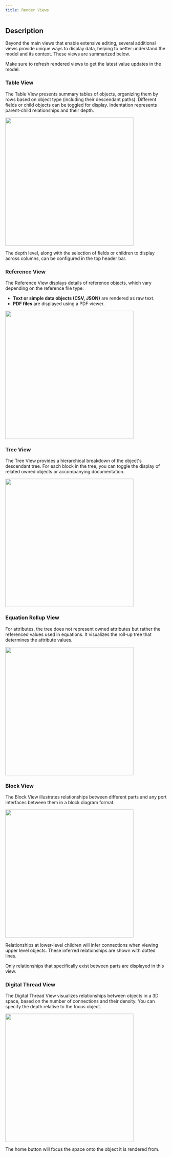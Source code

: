 ```yaml
---
title: Render Views
---
```


## Description
Beyond the main views that enable extensive editing, several additional views provide unique ways to display data, helping to better understand the model and its context. These views are summarized below.

<Note>Make sure to refresh rendered views to get the latest value updates in the model.</Note>

### Table View
The Table View presents summary tables of objects, organizing them by rows based on object type (including their descendant paths). Different fields or child objects can be toggled for display. Indentation represents parent-child relationships and their depth.

<img height="400" noZoom src="/images/workspace_render_table.jpg" />  

The depth level, along with the selection of fields or children to display across columns, can be configured in the top header bar.

### Reference View
The Reference View displays details of reference objects, which vary depending on the reference file type:
- **Text or simple data objects (CSV, JSON)** are rendered as raw text.
- **PDF files** are displayed using a PDF viewer.

<img height="400" noZoom src="/images/workspace_render_reference.jpg" />  

### Tree View
The Tree View provides a hierarchical breakdown of the object's descendant tree. For each block in the tree, you can toggle the display of related owned objects or accompanying documentation.

<img height="400" noZoom src="/images/workspace_render_tree.jpg" />  

### Equation Rollup View
For attributes, the tree does not represent owned attributes but rather the referenced values used in equations. It visualizes the roll-up tree that determines the attribute values.

<img height="400" noZoom src="/images/workspace_render_rollup.jpg" />  

### Block View
The Block View illustrates relationships between different parts and any port interfaces between them in a block diagram format.

<img height="400" noZoom src="/images/workspace_render_block.jpg" />  

<Note>Relationships at lower-level children will infer connections when viewing upper level objects. These inferred relationships are shown with dotted lines.</Note>

<Note>Only relationships that specifically exist between parts are displayed in this view.</Note>

### Digital Thread View
The Digital Thread View visualizes relationships between objects in a 3D space, based on the number of connections and their density. You can specify the depth relative to the focus object.

<img height="400" noZoom src="/images/workspace_render_thread.jpg" />  


The home button will focus the space onto the object it is rendered from.
